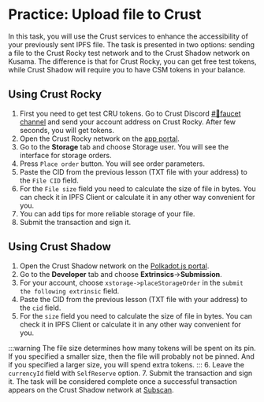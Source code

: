# Practice: Upload file to Crust

In this task, you will use the Crust services to enhance the accessibility of your previously sent IPFS file. The task is presented in two options: sending a file to the Crust Rocky test network and to the Crust Shadow network on Kusama. The difference is that for Crust Rocky, you can get free test tokens, while Crust Shadow will require you to have CSM tokens in your balance.

## **Using Crust Rocky**

1. First you need to get test CRU tokens. Go to Crust Discord [#🚰faucet channel](https://discord.gg/d6XuBXCqxU) and send your account address on Crust Rocky. After few seconds, you will get tokens.
2. Open the Crust Rocky network on the [app portal](https://apps.crust.network/?rpc=wss%3A%2F%2Frpc-rocky.crust.network#/storage).
3. Go to the **Storage** tab and choose Storage user. You will see the interface for storage orders.
4. Press `Place order` button. You will see order parameters.
5. Paste the CID from the previous lesson (TXT file with your address) to the `File CID` field.
6. For the `File size` field you need to calculate the size of file in bytes. You can check it in IPFS Client or calculate it in any other way convenient for you.
7. You can add tips for more reliable storage of your file.
8. Submit the transaction and sign it.

## **Using Crust Shadow**

1. Open the Crust Shadow network on the [Polkadot.js portal](https://polkadot.js.org/apps/?rpc=wss%253A%252F%252Frpc-shadow.crust.network%252F#/).
2. Go to the **Developer** tab and choose **Extrinsics**→**Submission**.
3. For your account, choose `xstorage->placeStorageOrder` in the `submit the following extrinsic` field.
4. Paste the CID from the previous lesson (TXT file with your address) to the `cid` field.
5. For the `size` field you need to calculate the size of file in bytes. You can check it in IPFS Client or calculate it in any other way convenient for you.

:::warning
The file size determines how many tokens will be spent on its pin. If you specified a smaller size, then the file will probably not be pinned. And if you specified a larger size, you will spend extra tokens.
:::
6. Leave the `currencyId` field with `SelfReserve` option.
7. Submit the transaction and sign it. The task will be considered complete once a successful transaction appears on the Crust Shadow network at [Subscan](https://shadow.subscan.io/).
